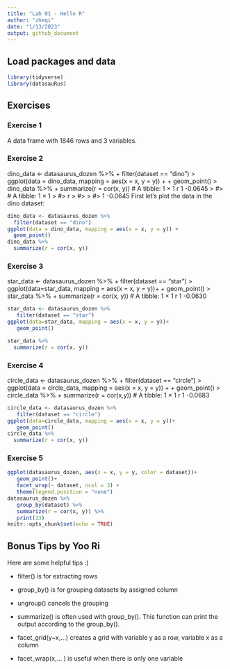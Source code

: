 ```yaml
---
title: "Lab 01 - Hello R"
author: "zheqi"
date: "1/13/2023"
output: github_document
---
```


## Load packages and data

```r
library(tidyverse) 
library(datasauRus)
```

## Exercises

### Exercise 1

A data frame with 1846 rows and 3 variables.

### Exercise 2

dino_data <- datasaurus_dozen %>%
+     filter(dataset == "dino")
> ggplot(data = dino_data, mapping = aes(x = x, y = y)) +
+     geom_point()
> dino_data %>%
+     summarize(r = cor(x, y))
# A tibble: 1 × 1
        r
    <dbl>
1 -0.0645
> #> # A tibble: 1 × 1
> #>         r
> #>     <dbl>
> #> 1 -0.0645
First let's plot the data in the dino dataset:

```r
dino_data <- datasaurus_dozen %>%
  filter(dataset == "dino")
ggplot(data = dino_data, mapping = aes(x = x, y = y)) +
  geom_point()
dino_data %>%
  summarize(r = cor(x, y))
```

### Exercise 3

 star_data <- datasaurus_dozen %>%
+     filter(dataset == "star")
> ggplot(data=star_data, mapping = aes(x = x, y = y))+
+     geom_point()
> star_data %>%
+     summarize(r = cor(x, y))
# A tibble: 1 × 1
        r
    <dbl>
1 -0.0630
```r
star_data <- datasaurus_dozen %>%
   filter(dataset == "star")
ggplot(data=star_data, mapping = aes(x = x, y = y))+
   geom_point()

star_data %>%
  summarize(r = cor(x, y))
```
### Exercise 4

circle_data <- datasaurus_dozen %>%
+     filter(dataset == "circle")
> ggplot(data = circle_data, mapping = aes(x = x, y = y)) +
+     geom_point()
> circle_data %>%
+     summarize(r = cor(x,y))
# A tibble: 1 × 1
        r
    <dbl>
1 -0.0683
```r
circle_data <- datasaurus_dozen %>%
   filter(dataset == "circle")
ggplot(data=circle_data, mapping = aes(x = x, y = y))+
   geom_point()
circle_data %>%
  summarize(r = cor(x, y))
```


### Exercise 5

```r
ggplot(datasaurus_dozen, aes(x = x, y = y, color = dataset))+
   geom_point()+
   facet_wrap(~ dataset, ncol = 3) +
   theme(legend.position = "none")
datasaurus_dozen %>%
   group_by(dataset) %>%
   summarize(r = cor(x, y)) %>%
   print(13)
knitr::opts_chunk$set(echo = TRUE)
```



## Bonus Tips by Yoo Ri

Here are some helpful tips :) 

* filter() is for extracting rows

* group_by() is for grouping datasets by assigned column 
* ungroup() cancels the grouping 

* summarize()  is often used with group_by(). This function can print the output according to the group_by().

* facet_grid(y~x,...) creates a grid with variable y as a row, variable x as a column  
* facet_wrap(x,... ) is useful when there is only one variable